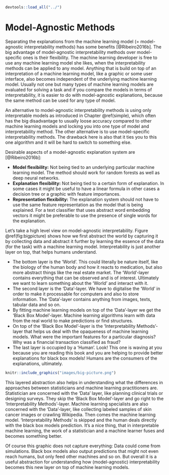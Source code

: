 ```r
devtools::load_all("../")
```

# Model-Agnostic Methods {#agnostic}
Separating the explanations from the machine learning model (= model-agnostic interpretability methods) has some benefits  [@Ribeiro2016b].
The big advantage of model-agnostic interpretability methods over model-specific ones is their flexibility.
The machine learning developer is free to use any machine learning model she likes, when the interpretability methods can be applied to any model.
Anything that is build on top of an interpretation of a machine learning model, like a graphic or some user interface, also becomes independent of the underlying machine learning model.
Usually not one but many types of machine learning models are evaluated for solving a task and if you compare the models in terms of interpretability, it is easier to do with model-agnostic explanations, because the same method can be used for any type of model.

An alternative to model-agnostic interpretability methods is using only interpretable models as introduced in Chapter \@ref(simple), which often has the big disadvantage to usually loose accuracy compared to other machine learning models and locking you into one type of model and interpretability method.
The other alternative is to use model-specific interpretability methods.
The drawback here is also that it ties you to this one algorithm and it will be hard to switch to something else.

Desirable aspects of a model-agnostic explanation system are [@Ribeiro2016b]:

- **Model flexibility:** Not being tied to an underlying particular machine learning model.
The method should work for random forests as well as deep neural networks.
- **Explanation flexibility:** Not being tied to a certain form of explanation.
In some cases it might be useful to have a linear formula in other cases a decision tree or a graphic with feature importances.
- **Representation flexibility:** The explanation system should not have to use the same feature representation as the model that is being explained.
For a text classifier that uses abstract word embedding vectors it might be preferable to use the presence of single words for the explanation.


\textbf{The bigger picture}

Let's take a high level view on model-agnostic interpretability.
Figure \@ref(fig:bigpicture) shows how we first abstract the world by capturing it by collecting data and abstract it further by learning the essence of the data (for the task) with a machine learning model.
Interpretability is just another layer on top, that helps humans understand.

- The bottom layer is the 'World'.
This could literally be nature itself, like the biology of the human body and how it reacts to medication, but also more abstract things like the real estate market.
The 'World'-layer contains everything that can be observed and is of interest.
Ultimately we want to learn something about the 'World' and interact with it.
- The second layer is the 'Data'-layer.
We have to digitalise the 'World' in order to make it processable for computers and also to store information.
The 'Data'-layer contains anything from images, texts, tabular data and so on.
- By fitting machine learning models on top of the 'Data'-layer we get the 'Black Box Model'-layer.
Machine learning algorithms learn with data from the real world to make predictions or find structures.
- On top of the 'Black Box Model'-layer is the 'Interpretability Methods'-layer that helps us deal with the opaqueness of machine learning models.
What were the important features for a particular diagnosis? Why was a financial transaction classified as fraud?
- The last layer is occupied by a 'Human'.
Look! This one is waving at you because you are reading this book and you are helping to provide better explanations for black box models!
Humans are the consumers of the explanations, ultimately.

```r
knitr::include_graphics("images/big-picture.png")
```

This layered abstraction also helps in understanding what the differences in approaches between statisticians and machine learning practitioners are.
Statistician are concerned with the 'Data' layer, like planning clinical trials or designing surveys.
They skip the 'Black Box Model'-layer and go right to the 'Interpretability Methods'-layer.
Machine learning specialists are also concerned with the 'Data'-layer, like collecting labeled samples of skin cancer images or crawling Wikipedia.
Then comes the machine learning model.
'Interpretability Methods' is skipped and the human deals directly with the black box models prediction.
It's a nice thing, that in interpretable machine learning, the work of a statistician and a machine learner fuses and becomes something better.

Of course this graphic does not capture everything: Data could come from simulations. Black box models also output predictions that might not even reach humans, but only feed other machines and so on.
But overall it is a useful abstraction for understanding how (model-agnostic) interpretability becomes this new layer on top of machine learning models.
